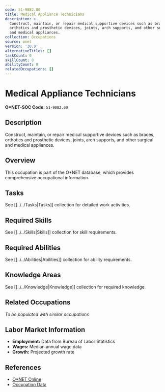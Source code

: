 ```yaml
---
code: 51-9082.00
title: Medical Appliance Technicians
description: >-
  Construct, maintain, or repair medical supportive devices such as braces,
  orthotics and prosthetic devices, joints, arch supports, and other surgical
  and medical appliances.
collection: Occupations
source: onet
version: '30.0'
alternativeTitles: []
taskCount: 0
skillCount: 0
abilityCount: 0
relatedOccupations: []
---
```

# Medical Appliance Technicians

**O*NET-SOC Code:** `51-9082.00`

## Description

Construct, maintain, or repair medical supportive devices such as braces, orthotics and prosthetic devices, joints, arch supports, and other surgical and medical appliances.

## Overview

This occupation is part of the O*NET database, which provides comprehensive occupational information.

## Tasks

See [[../../Tasks|Tasks]] collection for detailed work activities.

## Required Skills

See [[../../Skills|Skills]] collection for skill requirements.

## Required Abilities

See [[../../Abilities|Abilities]] collection for ability requirements.

## Knowledge Areas

See [[../../Knowledge|Knowledge]] collection for required knowledge.

## Related Occupations

*To be populated with similar occupations*

## Labor Market Information

- **Employment:** Data from Bureau of Labor Statistics
- **Wages:** Median annual wage data
- **Growth:** Projected growth rate

## References

- [O*NET Online](https://www.onetonline.org/link/summary/51-9082.00)
- [Occupation Data](https://www.onetcenter.org/)
